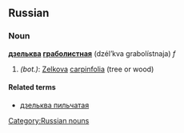 ==Russian==
[[Category:Russian nouns]]
===Noun===
'''[[дзельква]] [[граб|граболистная]]''' (dzél’kva grabolístnaja) ''f''

#''(bot.)'': [[Zelkova]] [[carpinfolia]] (tree or wood)

====Related terms====
*[[дзельква пильчатая]]